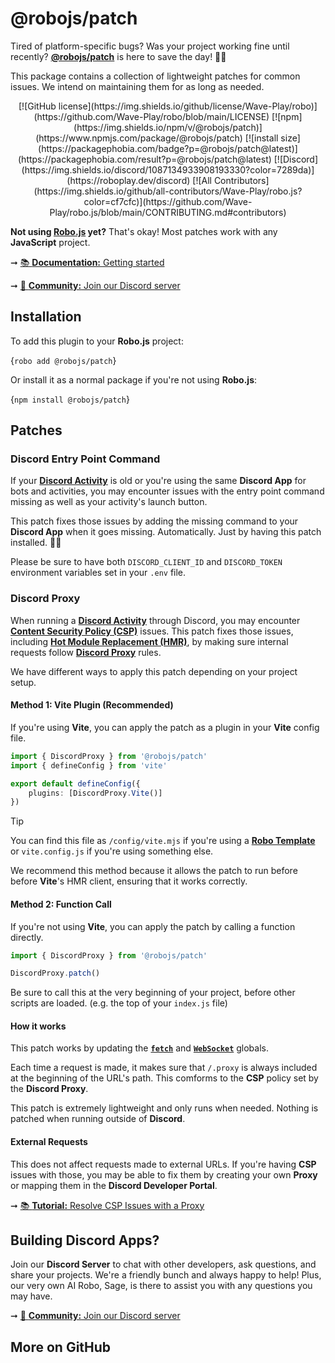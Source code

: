 
# @robojs/patch

Tired of platform-specific bugs? Was your project working fine until recently? **[@robojs/patch](https://robojs.dev/plugins/patch)** is here to save the day! 🎩✨

This package contains a collection of lightweight patches for common issues. We intend on maintaining them for as long as needed.

<div align="center">
	[![GitHub
	license](https://img.shields.io/github/license/Wave-Play/robo)](https://github.com/Wave-Play/robo/blob/main/LICENSE)
	[![npm](https://img.shields.io/npm/v/@robojs/patch)](https://www.npmjs.com/package/@robojs/patch) [![install
	size](https://packagephobia.com/badge?p=@robojs/patch@latest)](https://packagephobia.com/result?p=@robojs/patch@latest)
	[![Discord](https://img.shields.io/discord/1087134933908193330?color=7289da)](https://roboplay.dev/discord) [![All
	Contributors](https://img.shields.io/github/all-contributors/Wave-Play/robo.js?color=cf7cfc)](https://github.com/Wave-Play/robo.js/blob/main/CONTRIBUTING.md#contributors)
</div>

**Not using [Robo.js](https://robojs.dev) yet?** That's okay! Most patches work with any **JavaScript** project.

➞ [📚 **Documentation:** Getting started](https://docs.roboplay.dev/docs/getting-started)

➞ [🚀 **Community:** Join our Discord server](https://roboplay.dev/discord)

## Installation 

To add this plugin to your **Robo.js** project:

<Terminal execute>{`robo add @robojs/patch`}</Terminal>

Or install it as a normal package if you're not using **Robo.js**:

<Terminal>{`npm install @robojs/patch`}</Terminal>

## Patches 

### Discord Entry Point Command

If your **[Discord Activity](https://robojs.dev/discord-activities/getting-started)** is old or you're using the same **Discord App** for bots and activities, you may encounter issues with the entry point command missing as well as your activity's launch button.

This patch fixes those issues by adding the missing command to your **Discord App** when it goes missing. Automatically. Just by having this patch installed. 🎩✨

Please be sure to have both `DISCORD_CLIENT_ID` and `DISCORD_TOKEN` environment variables set in your `.env` file.

### Discord Proxy

When running a **[Discord Activity](https://robojs.dev/discord-activities/getting-started)** through Discord, you may encounter **[Content Security Policy (CSP)](https://developer.mozilla.org/en-US/docs/Web/HTTP/CSP)** issues. This patch fixes those issues, including **[Hot Module Replacement (HMR)](https://www.sanity.io/glossary/hot-module-replacement)**, by making sure internal requests follow **[Discord Proxy](https://robojs.dev/discord-activities/proxy)** rules.

We have different ways to apply this patch depending on your project setup.

#### Method 1: Vite Plugin (Recommended)

If you're using **Vite**, you can apply the patch as a plugin in your **Vite** config file.

```ts
import { DiscordProxy } from '@robojs/patch'
import { defineConfig } from 'vite'

export default defineConfig({
	plugins: [DiscordProxy.Vite()]
})
```

> [!TIP]
> You can find this file as `/config/vite.mjs` if you're using a **[Robo Template](https://robojs.dev/templates/overview)** or `vite.config.js` if you're using something else.

We recommend this method because it allows the patch to run before before **Vite**'s HMR client, ensuring that it works correctly.

#### Method 2: Function Call

If you're not using **Vite**, you can apply the patch by calling a function directly.

```ts
import { DiscordProxy } from '@robojs/patch'

DiscordProxy.patch()
```

Be sure to call this at the very beginning of your project, before other scripts are loaded. (e.g. the top of your `index.js` file)

#### How it works

This patch works by updating the **[`fetch`](https://developer.mozilla.org/en-US/docs/Web/API/Fetch_API)** and **[`WebSocket`](https://developer.mozilla.org/en-US/docs/Web/API/WebSocket)** globals.

Each time a request is made, it makes sure that `/.proxy` is always included at the beginning of the URL's path. This comforms to the **CSP** policy set by the **Discord Proxy**.

This patch is extremely lightweight and only runs when needed. Nothing is patched when running outside of **Discord**.

#### External Requests

This does not affect requests made to external URLs. If you're having **CSP** issues with those, you may be able to fix them by creating your own **Proxy** or mapping them in the **Discord Developer Portal**.

➞ [📚 **Tutorial:** Resolve CSP Issues with a Proxy](https://dev.to/waveplay/resolve-content-security-policy-csp-issues-in-your-discord-activity-using-a-nodejs-proxy-2634)

## Building Discord Apps?

Join our **Discord Server** to chat with other developers, ask questions, and share your projects. We're a friendly bunch and always happy to help! Plus, our very own AI Robo, Sage, is there to assist you with any questions you may have.

➞ [🚀 **Community:** Join our Discord server](https://roboplay.dev/discord)


## More on GitHub

<CardContainer><Card href="https://github.com/Wave-Play/robo.js/tree/main/packages/@robojs/patch" title="🔗 GitHub Repository" description="Explore source code on GitHub."/><Card href="/ref/framework" title="🔗 API Reference" description="Check out the entire API."/></CardContainer>
